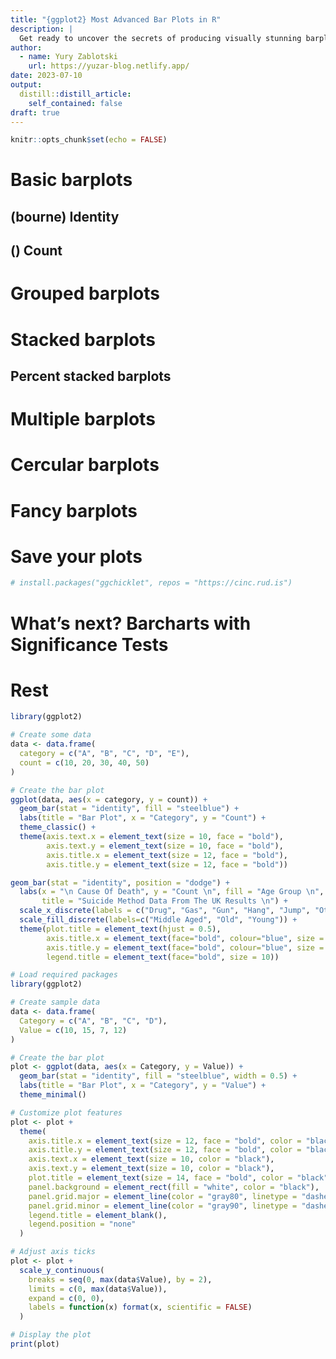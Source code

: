 ```yaml
---
title: "{ggplot2} Most Advanced Bar Plots in R"
description: |
  Get ready to uncover the secrets of producing visually stunning barplots masterpieces like never before, adorned with vibrant colors, captivating themes, and meticulously crafted labels. 
author:
  - name: Yury Zablotski
    url: https://yuzar-blog.netlify.app/
date: 2023-07-10
output:
  distill::distill_article:
    self_contained: false
draft: true
---
```



```r
knitr::opts_chunk$set(echo = FALSE)
```


# Basic barplots

## (bourne) Identity
## () Count

# Grouped barplots

# Stacked barplots

## Percent stacked barplots

# Multiple barplots

# Cercular barplots

# Fancy barplots

# Save your plots

```r
# install.packages("ggchicklet", repos = "https://cinc.rud.is")
```

# What's next? Barcharts with Significance Tests



# Rest

```r
library(ggplot2)

# Create some data
data <- data.frame(
  category = c("A", "B", "C", "D", "E"),
  count = c(10, 20, 30, 40, 50)
)

# Create the bar plot
ggplot(data, aes(x = category, y = count)) +
  geom_bar(stat = "identity", fill = "steelblue") +
  labs(title = "Bar Plot", x = "Category", y = "Count") +
  theme_classic() +
  theme(axis.text.x = element_text(size = 10, face = "bold"),
        axis.text.y = element_text(size = 10, face = "bold"),
        axis.title.x = element_text(size = 12, face = "bold"),
        axis.title.y = element_text(size = 12, face = "bold"))

geom_bar(stat = "identity", position = "dodge") +
  labs(x = "\n Cause Of Death", y = "Count \n", fill = "Age Group \n",
       title = "Suicide Method Data From The UK Results \n") +
  scale_x_discrete(labels = c("Drug", "Gas", "Gun", "Hang", "Jump", "Other")) +
  scale_fill_discrete(labels=c("Middle Aged", "Old", "Young")) +
  theme(plot.title = element_text(hjust = 0.5), 
        axis.title.x = element_text(face="bold", colour="blue", size = 12),
        axis.title.y = element_text(face="bold", colour="blue", size = 12),
        legend.title = element_text(face="bold", size = 10))
```

```r
# Load required packages
library(ggplot2)

# Create sample data
data <- data.frame(
  Category = c("A", "B", "C", "D"),
  Value = c(10, 15, 7, 12)
)

# Create the bar plot
plot <- ggplot(data, aes(x = Category, y = Value)) +
  geom_bar(stat = "identity", fill = "steelblue", width = 0.5) +
  labs(title = "Bar Plot", x = "Category", y = "Value") +
  theme_minimal()

# Customize plot features
plot <- plot +
  theme(
    axis.title.x = element_text(size = 12, face = "bold", color = "black"),
    axis.title.y = element_text(size = 12, face = "bold", color = "black"),
    axis.text.x = element_text(size = 10, color = "black"),
    axis.text.y = element_text(size = 10, color = "black"),
    plot.title = element_text(size = 14, face = "bold", color = "black"),
    panel.background = element_rect(fill = "white", color = "black"),
    panel.grid.major = element_line(color = "gray80", linetype = "dashed"),
    panel.grid.minor = element_line(color = "gray90", linetype = "dashed"),
    legend.title = element_blank(),
    legend.position = "none"
  )

# Adjust axis ticks
plot <- plot +
  scale_y_continuous(
    breaks = seq(0, max(data$Value), by = 2),
    limits = c(0, max(data$Value)),
    expand = c(0, 0),
    labels = function(x) format(x, scientific = FALSE)
  )

# Display the plot
print(plot)

```


